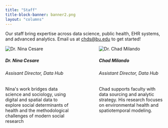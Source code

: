 ```yaml
---
title: "Staff"
title-block-banner: banner2.png
layout: "columns"
---
```


Our staff bring expertise across data science, public health, EHR systems, and advanced analytics. Email us at [chds@bu.edu](mailto:chds@bu.edu) to get started!

:::: {.columns}

::: {.column width="45%"}
```{=html}
<div class="col-md-4 mb-4">
  <div class="card h-100">
    <img src="Nina-Cesare.jpg" class="card-img-top" alt="Dr. Nina Cesare">
    <div class="card-body">
      <h5 class="card-title">Dr. Nina Cesare</h5>
      <h6 class="card-subtitle mb-2 text-muted">Assisant Director, Data Hub</h6>
      <p class="card-text">Nina's work bridges data science and sociology, using digital and spatial data to explore social determinants of health and the methodological challenges of modern social research</p>
    </div>
  </div>
</div>
```
:::
::: {.column width="10%"}
:::
::: {.column width="45%"}
```{=html}
<div class="col-md-4 mb-4">
  <div class="card h-100">
    <img src="Chad-Milando.jpg" class="card-img-top" alt="Dr. Chad Milando">
    <div class="card-body">
      <h5 class="card-title">Chad Milando</h5>
      <h6 class="card-subtitle mb-2 text-muted">Assistant Director, Data Hub</h6>
      <p class="card-text">Chad supports faculty with data sourcing and analytic strategy. His research focuses on environmental health and spatiotemporal modeling.</p>
    </div>
  </div>
</div>
```
:::
::::

